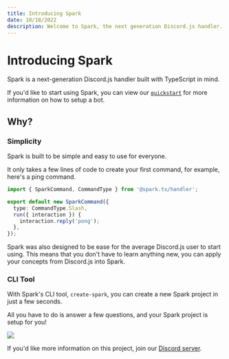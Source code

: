```yaml
---
title: Introducing Spark
date: 10/18/2022
description: Welcome to Spark, the next generation Discord.js handler.
---
```



# Introducing Spark

Spark is a next-generation Discord.js handler built with TypeScript in mind.

If you'd like to start using Spark, you can view our [`quickstart`](/docs) for more information on how to setup a bot.

## Why?

### Simplicity

Spark is built to be simple and easy to use for everyone.

It only takes a few lines of code to create your first command, for example, here's a ping command.

```ts filename="src/commands/ping.ts"
import { SparkCommand, CommandType } from '@spark.ts/handler';

export default new SparkCommand({
  type: CommandType.Slash,
  run({ interaction }) {
    interaction.reply('pong');
  },
});
```

Spark was also designed to be ease for the average Discord.js user to start using.
This means that you don't have to learn anything new, you can apply your concepts from Discord.js into Spark.

### CLI Tool

With Spark's CLI tool, `create-spark`, you can create a new Spark project in just a few seconds.

All you have to do is answer a few questions, and your Spark project is setup for you!

<Image src="/images/blog/spark-cli.png" height={524} width={926} />

<Callout type="info">If you'd like more information on this project, join our [Discord server](/discord).</Callout>
